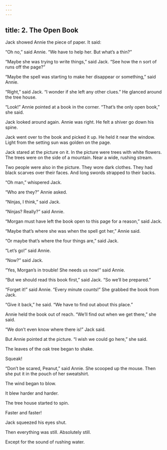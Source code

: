 ```yaml
---
---
---
```

title: 2. The Open Book
---




Jack showed Annie the piece of paper. It said:



“Oh no,” said Annie. “We have to help her. But what’s a thin?”

“Maybe she was trying to write things,” said Jack. “See how the n sort of runs off the page?”

“Maybe the spell was starting to make her disappear or something,” said Annie.

“Right,” said Jack. “I wonder if she left any other clues.” He glanced around the tree house.

“Look!” Annie pointed at a book in the corner. “That’s the only open book,” she said.

Jack looked around again. Annie was right. He felt a shiver go down his spine.

Jack went over to the book and picked it up. He held it near the window. Light from the setting sun was golden on the page.

Jack stared at the picture on it. In the picture were trees with white flowers. The trees were on the side of a mountain. Near a wide, rushing stream.

Two people were also in the picture. They wore dark clothes. They had black scarves over their faces. And long swords strapped to their backs.

“Oh man,” whispered Jack.

“Who are they?” Annie asked.

“Ninjas, I think,” said Jack.

“Ninjas? Really?” said Annie.

“Morgan must have left the book open to this page for a reason,” said Jack.

“Maybe that’s where she was when the spell got her,” Annie said.

“Or maybe that’s where the four things are,” said Jack.

“Let’s go!” said Annie.

“Now?” said Jack.

“Yes, Morgan’s in trouble! She needs us now!” said Annie.

“But we should read this book first,” said Jack. “So we’ll be prepared.”

“Forget it!” said Annie. “Every minute counts!” She grabbed the book from Jack.

“Give it back,” he said. “We have to find out about this place.”

Annie held the book out of reach. “We’ll find out when we get there,” she said.

“We don’t even know where there is!” Jack said.

But Annie pointed at the picture. “I wish we could go here,” she said.

The leaves of the oak tree began to shake.

Squeak!

“Don’t be scared, Peanut,” said Annie. She scooped up the mouse. Then she put it in the pouch of her sweatshirt.

The wind began to blow.

It blew harder and harder.

The tree house started to spin.

Faster and faster!

Jack squeezed his eyes shut.

Then everything was still. Absolutely still.

Except for the sound of rushing water.